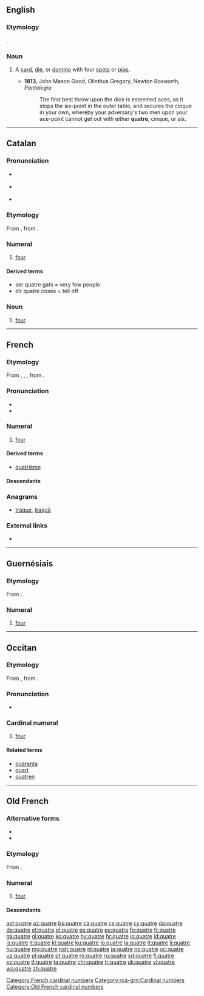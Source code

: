 ==English==

===Etymology===
{{borrowing|fr|quatre|lang=en}}.

===Noun===
{{en-noun}}

# {{context|archaic|lang=en}} A [[card]], [[die]], or [[domino]] with four [[spot]]s or [[pip]]s.
#* '''1813''', John Mason Good, Olinthus Gregory, Newton Bosworth, ''Pantologia''
#*: The first best throw upon the dice is esteemed aces, as it stops the six-point in the outer table, and secures the cinque in your own, whereby your adversary's two men upon your ace-point cannot get out with either '''quatre''', cinque, or six.

----

==Catalan==

===Pronunciation===
* {{a|Standard}} {{IPA|/'kwatɾə/|lang=ca}}
* {{a|Valencian}} {{IPA|/'kwatɾe/|lang=ca}}
* {{rhymes|atɾə|lang=ca}}

===Etymology===
From {{etyl|pro|ca}}, from {{etyl|la|ca}} {{term|lang=la|quattuor||four}}.

===Numeral===
{{cardinalbox|ca|3|4|5|tres|cinc|ord=quart|mult=quàdruple|wplink=Quatre}}
{{ca-num}}

# {{context|cardinal|lang=ca}} [[four]]

====Derived terms====
* ser quatre gats = very few people
* dir quatre coses = tell off

===Noun===
{{ca-noun|m}}

# [[four]]

----

==French==

===Etymology===
From {{etyl|fro|fr}} {{m|fro|quatre}}, {{m|fro|qatre}}, {{m|fro|catre}}, from {{etyl|la|fr}} {{m|la|quattuor}}.

===Pronunciation===
* {{audio|Fr-quatre.ogg|audio|lang=fr}}
* {{IPA|lang=fr|/katʁ/}}

===Numeral===
{{cardinalbox|fr|3|4|5|trois|cinq|ord=quatrième|wplink=Quatre}}
{{head|fr|numeral}}

# [[four]]

====Derived terms====
* [[quatrième]]

====Descendants====
{{etymtree|fr|ine-pro|*kʷetwóres}}

===Anagrams===
* [[traque#French|traque]], [[traqué#French|traqué]]
===External links===
* {{R:TLFi}}

[[Category:French cardinal numbers]]

----

==Guernésiais==

===Etymology===
From {{etyl|la|roa-grn}} {{term|quattuor|lang=la}}.

===Numeral===
{{cardinalbox|roa-grn|3|4|5|treis|chinq}}
{{head|roa-grn|numeral}}

# [[four]]
[[Category:roa-grn:Cardinal numbers]]

----

==Occitan==

===Etymology===
From {{etyl|pro|oc}}, from {{etyl|la|oc}} {{term|quattuor|lang=la}}.

===Pronunciation===
* {{IPA|/ˈkatre/|lang=oc}}

===Cardinal numeral===
{{head|oc|numeral}}

# [[four]]

====Related terms====
* [[quaranta]]
* [[quart]]
* [[quatren]]

----

==Old French==

===Alternative forms===
* {{l/fro|catre}}
* {{l/fro|qatre}}

===Etymology===
From {{etyl|la|fro}} {{term|quattuor|lang=la}}.

===Numeral===
{{head|fro|numeral}}

# [[four]]

====Descendants====
{{rel-top|Descendants}}
{{etymtree|fro|ine-pro|*kʷetwóres}}
{{rel-bottom}}

[[Category:Old French cardinal numbers]]

[[ast:quatre]]
[[az:quatre]]
[[bs:quatre]]
[[ca:quatre]]
[[cs:quatre]]
[[cy:quatre]]
[[da:quatre]]
[[de:quatre]]
[[et:quatre]]
[[el:quatre]]
[[es:quatre]]
[[eu:quatre]]
[[fo:quatre]]
[[fr:quatre]]
[[ga:quatre]]
[[gl:quatre]]
[[ko:quatre]]
[[hy:quatre]]
[[hr:quatre]]
[[io:quatre]]
[[id:quatre]]
[[is:quatre]]
[[it:quatre]]
[[kl:quatre]]
[[ku:quatre]]
[[lo:quatre]]
[[la:quatre]]
[[lt:quatre]]
[[li:quatre]]
[[hu:quatre]]
[[mg:quatre]]
[[nah:quatre]]
[[nl:quatre]]
[[ja:quatre]]
[[no:quatre]]
[[oc:quatre]]
[[uz:quatre]]
[[pl:quatre]]
[[pt:quatre]]
[[ro:quatre]]
[[ru:quatre]]
[[sd:quatre]]
[[fi:quatre]]
[[sv:quatre]]
[[tl:quatre]]
[[ta:quatre]]
[[chr:quatre]]
[[tr:quatre]]
[[uk:quatre]]
[[vi:quatre]]
[[wa:quatre]]
[[zh:quatre]]